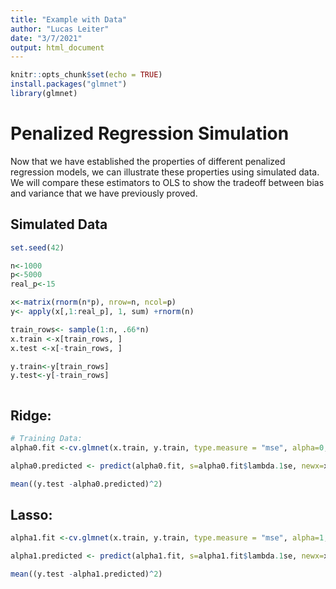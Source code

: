 ```yaml
---
title: "Example with Data"
author: "Lucas Leiter"
date: "3/7/2021"
output: html_document
---
```


```r
knitr::opts_chunk$set(echo = TRUE)
install.packages("glmnet")
library(glmnet)
```

# Penalized Regression Simulation

Now that we have established the properties of different penalized regression models, we can illustrate these properties using simulated data. We will compare these estimators to OLS to show the tradeoff between bias and variance that we have previously proved. 

## Simulated Data


```r
set.seed(42)

n<-1000
p<-5000
real_p<-15

x<-matrix(rnorm(n*p), nrow=n, ncol=p)
y<- apply(x[,1:real_p], 1, sum) +rnorm(n)

train_rows<- sample(1:n, .66*n)
x.train <-x[train_rows, ]
x.test <-x[-train_rows, ]

y.train<-y[train_rows]
y.test<-y[-train_rows]



```


## Ridge:

```r
# Training Data:
alpha0.fit <-cv.glmnet(x.train, y.train, type.measure = "mse", alpha=0, family="gaussian")

alpha0.predicted <- predict(alpha0.fit, s=alpha0.fit$lambda.1se, newx=x.test)

mean((y.test -alpha0.predicted)^2)
```

## Lasso:

```r
alpha1.fit <-cv.glmnet(x.train, y.train, type.measure = "mse", alpha=1, family="gaussian")

alpha1.predicted <- predict(alpha1.fit, s=alpha1.fit$lambda.1se, newx=x.test)

mean((y.test -alpha1.predicted)^2)
```

